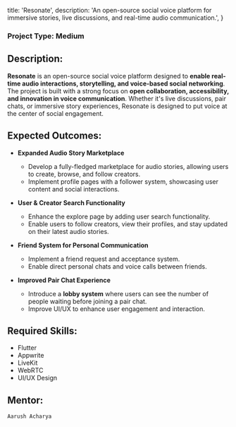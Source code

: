 
  title: 'Resonate',
  description:
    'An open-source social voice platform for immersive stories, live discussions, and real-time audio communication.',
}


### Project Type: Medium

## Description:

**Resonate** is an open-source social voice platform designed to **enable real-time audio interactions, storytelling, and voice-based social networking**. The project is built with a strong focus on **open collaboration, accessibility, and innovation in voice communication**. Whether it's live discussions, pair chats, or immersive story experiences, Resonate is designed to put voice at the center of social engagement.

## Expected Outcomes:

- **Expanded Audio Story Marketplace**  
  - Develop a fully-fledged marketplace for audio stories, allowing users to create, browse, and follow creators.
  - Implement profile pages with a follower system, showcasing user content and social interactions.

- **User & Creator Search Functionality**  
  - Enhance the explore page by adding user search functionality.
  - Enable users to follow creators, view their profiles, and stay updated on their latest audio stories.

- **Friend System for Personal Communication**  
  - Implement a friend request and acceptance system.
  - Enable direct personal chats and voice calls between friends.

- **Improved Pair Chat Experience**  
  - Introduce a **lobby system** where users can see the number of people waiting before joining a pair chat.
  - Improve UI/UX to enhance user engagement and interaction.

## Required Skills:

- Flutter  
- Appwrite  
- LiveKit  
- WebRTC  
- UI/UX Design  

## Mentor:

`Aarush Acharya`
